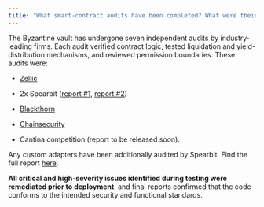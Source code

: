 ```yaml
---
title: "What smart-contract audits have been completed? What were their findings?"
---
```


The Byzantine vault has undergone seven independent audits by industry-leading firms. Each audit verified contract logic, tested liquidation and yield-distribution mechanisms, and reviewed permission boundaries. These audits were:

* [Zellic](https://github.com/Byzantine-Finance/debt-fund-vault-v2/blob/main/audits/2025-07-15-zellic.pdf)

* 2x Spearbit ([report #1](https://github.com/Byzantine-Finance/credit-vault-v2/blob/main/audits/2025-05-19-spearbit.pdf), [report #2](https://github.com/Byzantine-Finance/credit-vault-v2/blob/main/audits/2025-08-11-spearbit.pdf))

* [Blackthorn](https://github.com/Byzantine-Finance/debt-fund-vault-v2/blob/main/audits/2025-09-06-blackthorn.pdf)

* [Chainsecurity](https://github.com/Byzantine-Finance/debt-fund-vault-v2/blob/main/audits/2025-09-06-chainsecurity.pdf)

* Cantina competition (report to be released soon).

Any custom adapters have been additionally audited by Spearbit. Find the full report [here](https://github.com/Byzantine-Finance/debt-fund-vault-v2/blob/main/audits/adapters/CompoundV3%20and%20ERC4626Merkl%20Adapters%20-%20Cantina%20-%20Sept%202025.pdf).

**All critical and high-severity issues identified during testing were remediated prior to deployment**, and final reports confirmed that the code conforms to the intended security and functional standards.
